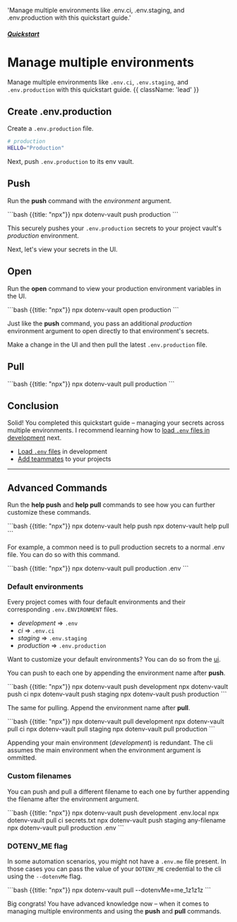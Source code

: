 

  'Manage multiple environments like .env.ci, .env.staging, and .env.production with this quickstart guide.'

##### [Quickstart](/docs/quickstart)
# Manage multiple environments

Manage multiple environments like `.env.ci`, `.env.staging`, and `.env.production` with this quickstart guide. {{ className: 'lead' }}

<div className="not-prose grid grid-flow-col auto-cols-max gap-x-6 gap-y-10">
  <a href="/docs/languages/nodejs"><NodeIcon className="h-9 w-9 text-[#339933]"/></a>
  <a href="/docs/languages/python"><PythonIcon className="h-9 w-9 text-[#3776AB]"/></a>
  <a href="/docs/languages/ruby"><RubyIcon className="h-9 w-9 text-[#CC342D]"/></a>
  <a href="/docs/languages/go"><GoIcon className="h-10 w-10 text-[#00ADD8]"/></a>
  <a href="/docs/languages/php"><PhpIcon className="h-10 w-10 text-[#777BB4]"/></a>
  <a href="/docs/languages/rust"><RustIcon className="h-10 w-10 text-[#000000] dark:invert"/></a>
</div>

## Create .env.production

Create a `.env.production` file.

```bash {{ title: ".env.production" }}
# production
HELLO="Production"
```
<ScreenshotBrowser url='/assets/img/docs/dotenv-env-production.gif' www='edit .env.production' />

Next, push `.env.production` to its env vault.

## Push

Run the **push** command with the *environment* argument.

<CodeGroup>
```bash {{title: "npx"}}
npx dotenv-vault push production
```

</CodeGroup>

<ScreenshotBrowser url='/assets/img/docs/dotenv-push-production.gif' www='npx dotenv-vault push production' />

This securely pushes your `.env.production` secrets to your project vault's *production* environment.

Next, let's view your secrets in the UI.

## Open

Run the **open** command to view your production environment variables in the UI.

<CodeGroup>
```bash {{title: "npx"}}
npx dotenv-vault open production
```

</CodeGroup>

<ScreenshotBrowser url='/assets/img/docs/dotenv-open-production.gif' www='npx dotenv-vault open production' />

Just like the **push** command, you pass an additional *production* environment argument to open directly to that environment's secrets.

Make a change in the UI and then pull the latest `.env.production` file.

## Pull

<CodeGroup>
```bash {{title: "npx"}}
npx dotenv-vault pull production
```

</CodeGroup>

<ScreenshotBrowser url='/assets/img/docs/dotenv-pull-production.gif' www='npx dotenv-vault pull production' />

## Conclusion

Solid! You completed this quickstart guide – managing your secrets across multiple environments. I recommend learning how to [load `.env` files in development](/docs/quickstart/development) next.

* [Load `.env` files](/docs/quickstart/development) in development
* [Add teammates](/docs/tutorials/teammates) to your projects

---

## Advanced Commands

Run the **help push** and **help pull** commands to see how you can further customize these commands.

<CodeGroup>
```bash {{title: "npx"}}
npx dotenv-vault help push
npx dotenv-vault help pull
```

</CodeGroup>

For example, a common need is to pull production secrets to a normal .env file. You can do so with this command.

<CodeGroup>
```bash {{title: "npx"}}
npx dotenv-vault pull production .env
```

</CodeGroup>

### Default environments

Every project comes with four default environments and their corresponding `.env.ENVIRONMENT` files.

* *development* => `.env`
* *ci* => `.env.ci`
* *staging* => `.env.staging`
* *production* => `.env.production`

<Note>Want to customize your default environments? You can do so from the [ui](https://vault.dotenv.org).</Note>

You can push to each one by appending the environment name after **push**.

<CodeGroup>
```bash {{title: "npx"}}
npx dotenv-vault push development
npx dotenv-vault push ci
npx dotenv-vault push staging
npx dotenv-vault push production
```

</CodeGroup>

The same for pulling. Append the environment name after **pull**.

<CodeGroup>
```bash {{title: "npx"}}
npx dotenv-vault pull development
npx dotenv-vault pull ci
npx dotenv-vault pull staging
npx dotenv-vault pull production
```

</CodeGroup>

<Note>Appending your main environment (*development*) is redundant. The cli assumes the main environment when the environment argument is ommitted.</Note>

### Custom filenames

You can push and pull a different filename to each one by further appending the filename after the environment argument.

<CodeGroup>
```bash {{title: "npx"}}
npx dotenv-vault push development .env.local
npx dotenv-vault pull ci secrets.txt
npx dotenv-vault push staging any-filename
npx dotenv-vault pull production .env
```

</CodeGroup>

### DOTENV_ME flag

In some automation scenarios, you might not have a `.env.me` file present. In those cases you can pass the value of your `DOTENV_ME` credential to the cli using the `--dotenvMe` flag.

<CodeGroup>
```bash {{title: "npx"}}
npx dotenv-vault pull --dotenvMe=me_1z1z1z
```

</CodeGroup>

Big congrats! You have advanced knowledge now – when it comes to managing multiple environments and using the **push** and **pull** commands.
